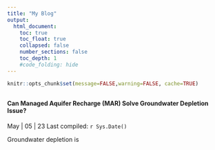 ```yaml
---
title: "My Blog"
output:
  html_document:
    toc: true
    toc_float: true
    collapsed: false
    number_sections: false
    toc_depth: 1
    #code_folding: hide
---
```


```r
knitr::opts_chunk$set(message=FALSE,warning=FALSE, cache=TRUE)
```
##
##
##
#### **Can Managed Aquifer Recharge (MAR) Solve Groundwater Depletion Issue?**

May | 05 | 23 Last compiled: `r Sys.Date()`

Groundwater depletion is 


